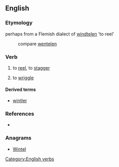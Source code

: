 ==English==

===Etymology===
perhaps from a Flemish dialect of {{etyl|nl}} [[windtelen]] 'to reel'
: compare [[wentelen]]

===Verb===
{{en-verb|head=wintl|es}}

# {{Scotland}} to [[reel]], to [[stagger]]
# {{Scotland}} to [[wriggle]]

====Derived terms====
* [[wintler]]

===References===
* {{R:Websters}}

===Anagrams===
* [[Wintel#English|Wintel]]

[[Category:English verbs]]
